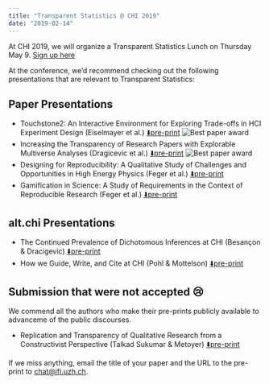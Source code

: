 ```yaml
---
title: "Transparent Statistics @ CHI 2019"
date: "2019-02-14"
---
```


At CHI 2019, we will organize a Transparent Statistics Lunch on Thursday May 9. [Sign up here](http://tinyurl.com/transparentstat-lunch-chi2019)

At the conference, we'd recommend checking out the following presentations that are relevant to Transparent Statistics:

## Paper Presentations

* Touchstone2: An Interactive Environment for Exploring Trade-offs in HCI Experiment Design (Eiselmayer et al.) [⬇️pre-print](https://osf.io/ab536/download) ![Best paper award](../images/award_best.png)
* Increasing the Transparency of Research Papers with Explorable Multiverse Analyses (Dragicevic et al.) [⬇️pre-print](https://hal.inria.fr/hal-01976951/document) ![Best paper award](../images/award_best.png)
* Designing for Reproducibility: A Qualitative Study of Challenges and Opportunities in High Energy Physics (Feger et al.)
[⬇️pre-print](https://arxiv.org/abs/1903.05875)
* Gamification in Science: A Study of Requirements in the Context of Reproducible Research (Feger et al.)
[⬇️pre-print](https://arxiv.org/abs/1903.02446)

## alt.chi Presentations

* The Continued Prevalence of Dichotomous Inferences at CHI (Besançon & Dracigevic) [⬇️pre-print](https://hal.inria.fr/hal-01980268/document)
* How we Guide, Write, and Cite at CHI (Pohl & Mottelson) [⬇️pre-print](https://osf.io/cuatn/download)


## Submission that were not accepted 😢

We commend all the authors who make their pre-prints publicly available to advanceme of the public discourses.

* Replication and Transparency of Qualitative Research from a Constructivist Perspective (Talkad Sukumar & Metoyer) [⬇️pre-print](https://osf.io/6efvp/download)

If we miss anything, email the title of your paper and the URL to the pre-print to [chat@ifi.uzh.ch](mailto:chat@ifi.uzh.ch).

